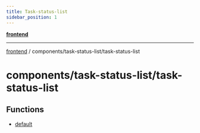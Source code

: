 ```yaml
---
title: Task-status-list
sidebar_position: 1
---
```


[**frontend**](./task-status-list/../../..)

***

[frontend](./task-status-list/../../..) / components/task-status-list/task-status-list

# components/task-status-list/task-status-list

## Functions

- [default](./task-status-list/functions/default)

